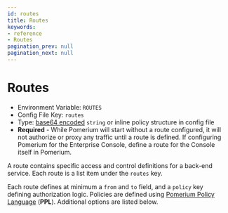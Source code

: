 ```yaml
---
id: routes
title: Routes
keywords:
- reference
- Routes
pagination_prev: null
pagination_next: null
---
```




# Routes
- Environment Variable: `ROUTES`
- Config File Key: `routes`
- Type: [base64 encoded](https://en.wikipedia.org/wiki/Base64) `string` or inline policy structure in config file
- **Required** - While Pomerium will start without a route configured, it will not authorize or proxy any traffic until a route is defined. If configuring Pomerium for the Enterprise Console, define a route for the Console itself in Pomerium.

A route contains specific access and control definitions for a back-end service. Each route is a list item under the `routes` key.

Each route defines at minimum a `from` and `to` field, and a `policy` key defining authorization logic. Policies are defined using [Pomerium Policy Language](/docs/enterprise/reference/manage#pomerium-policy-language) (**PPL**). Additional options are listed below.

<RouteExample/>


